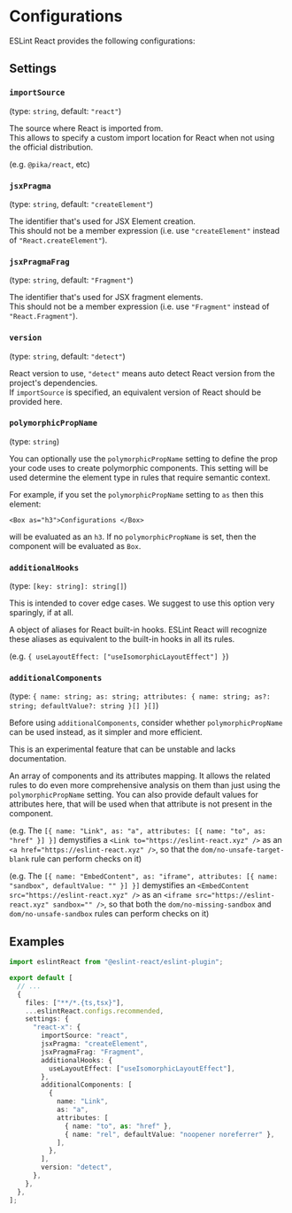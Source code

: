 
# Configurations

ESLint React provides the following configurations:

## Settings

### `importSource`

(type: `string`, default: `"react"`)

The source where React is imported from.\
This allows to specify a custom import location for React when not using the official distribution.

(e.g. `@pika/react`, etc)

### `jsxPragma`

(type: `string`, default: `"createElement"`)

The identifier that's used for JSX Element creation.\
This should not be a member expression (i.e. use `"createElement"` instead of `"React.createElement"`).

### `jsxPragmaFrag`

(type: `string`, default: `"Fragment"`)

The identifier that's used for JSX fragment elements.\
This should not be a member expression (i.e. use `"Fragment"` instead of `"React.Fragment"`).

### `version`

(type: `string`, default: `"detect"`)

React version to use, `"detect"` means auto detect React version from the project's dependencies.\
If `importSource` is specified, an equivalent version of React should be provided here.

### `polymorphicPropName`

(type: `string`)

You can optionally use the `polymorphicPropName` setting to define the prop your code uses to create polymorphic components. This setting will be used determine the element type in rules that require semantic context.

For example, if you set the `polymorphicPropName` setting to `as` then this element:

`<Box as="h3">Configurations </Box>`

will be evaluated as an `h3`. If no `polymorphicPropName` is set, then the component will be evaluated as `Box`.

### `additionalHooks`

(type: `[key: string]: string[]`)

<Callout type="warning">This is intended to cover edge cases. We suggest to use this option very sparingly, if at all.</Callout>

A object of aliases for React built-in hooks. ESLint React will recognize these aliases as equivalent to the built-in hooks in all its rules.

(e.g. `{ useLayoutEffect: ["useIsomorphicLayoutEffect"] }`)

### `additionalComponents`

(type: `{ name: string; as: string; attributes: { name: string; as?: string; defaultValue?: string }[] }[]`)

<Callout type="info">Before using `additionalComponents`, consider whether `polymorphicPropName` can be used instead, as it simpler and more efficient.</Callout>

<Callout type="warning">This is an experimental feature that can be unstable and lacks documentation.</Callout>

An array of components and its attributes mapping. It allows the related rules to do even more comprehensive analysis on them than just using the `polymorphicPropName` setting. You can also provide default values for attributes here, that will be used when that attribute is not present in the component.

(e.g. The `[{ name: "Link", as: "a", attributes: [{ name: "to", as: "href" }] }]` demystifies a `<Link to="https://eslint-react.xyz" />` as an `<a href="https://eslint-react.xyz" />`, so that the `dom/no-unsafe-target-blank` rule can perform checks on it)

(e.g. The `[{ name: "EmbedContent", as: "iframe", attributes: [{ name: "sandbox", defaultValue: "" }] }]` demystifies an `<EmbedContent src="https://eslint-react.xyz" />` as an `<iframe src="https://eslint-react.xyz" sandbox="" />`, so that both the `dom/no-missing-sandbox` and `dom/no-unsafe-sandbox` rules can perform checks on it)

## Examples

```ts filename="eslint.config.js"
import eslintReact from "@eslint-react/eslint-plugin";

export default [
  // ...
  {
    files: ["**/*.{ts,tsx}"],
    ...eslintReact.configs.recommended,
    settings: {
      "react-x": {
        importSource: "react",
        jsxPragma: "createElement",
        jsxPragmaFrag: "Fragment",
        additionalHooks: {
          useLayoutEffect: ["useIsomorphicLayoutEffect"],
        },
        additionalComponents: [
          {
            name: "Link",
            as: "a",
            attributes: [
              { name: "to", as: "href" },
              { name: "rel", defaultValue: "noopener noreferrer" },
            ],
          },
        ],
        version: "detect",
      },
    },
  },
];
```
